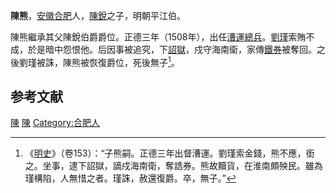 '''陳熊'''，[[安徽|安徽]][[合肥|合肥]]人，[[陳銳|陳銳]]之子，明朝平江伯。

陳熊繼承其父陳銳伯爵爵位。正德三年（1508年），出任[[漕运总督|漕運總兵]]。[[劉瑾|劉瑾]]索賄不成，於是暗中怨恨他。后因事被追究，下[[詔獄|詔獄]]，戍守海南衛，家傳[[鐵券|鐵券]]被奪回。之後劉瑾被誅，陳熊被恢復爵位，死後無子<ref>《[[明史|明史]]》（卷153）：“子熊嗣。正德三年出督漕運。劉瑾索金錢，熊不應，銜之。坐事，逮下詔獄，謫戍海南衛，奪誥券。熊故黷貨，在淮南頗殃民。雖為瑾構陷，人無惜之者。瑾誅，赦還復爵。卒，無子。”</ref>。

==参考文献==
{{wikisource|明史/卷153}}
<div class="references-small">
<references />
</div>

{{明朝人物小作品}}

[[Category:明朝漕運總督|陳]]
[[Category:明朝平江伯|陳]]
[[Category:合肥人|Category:合肥人]]